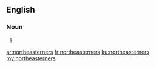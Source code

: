 ==English==

===Noun===
{{head|en|plural}}

# {{plural of|northeasterner|lang=en}}

[[ar:northeasterners]]
[[fr:northeasterners]]
[[ku:northeasterners]]
[[my:northeasterners]]